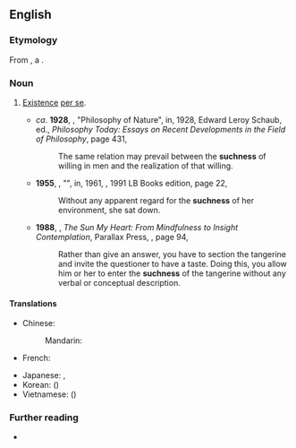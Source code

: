 ==English==

===Etymology===
From {{affix|en|such|-ness}}, a {{calque|en|sa|तथाता|nocap=1}}.

===Noun===
{{en-noun|-|es}}

# {{lb|en|philosophy|chiefly|_|Buddhism}} [[existence|Existence]] [[per se]].
#: {{syn|en|tathata}}
#* ''ca''. '''1928''', {{w|Hans Driesch}}, "Philosophy of Nature", in, 1928, Edward Leroy Schaub, ed., ''Philosophy Today: Essays on Recent Developments in the Field of Philosophy'', page 431,
#*: The same relation may prevail between the '''suchness''' of willing in men and the realization of that willing.
#* '''1955''', {{w|J. D. Salinger}}, "{{w|Franny}}", in, 1961, ''{{w|Franny and Zooey}}'', 1991 LB Books edition, page 22,
#*: Without any apparent regard for the '''suchness''' of her environment, she sat down.
#* '''1988''', {{w|Thich Nhat Hanh}}, ''The Sun My Heart: From Mindfulness to Insight Contemplation'', Parallax Press, {{ISBN|0938077635}}, page 94,
#*: Rather than give an answer, you have to section the tangerine and invite the questioner to have a taste. Doing this, you allow him or her to enter the '''suchness''' of the tangerine without any verbal or conceptual description.

====Translations====
{{trans-top|existence per se}}
* Chinese:
*: Mandarin: {{t+|cmn|真如|tr=zhēnrú}}
* French: {{t|fr|talité|f}}
{{trans-mid}}
* Japanese: {{t|ja|真如|tr=しんにょ, shinnyo}}, {{t|ja|実性|tr=じっしょう, jisshō}}
* Korean: {{t|ko|진여}} ({{t|ko|眞如}})
* Vietnamese: {{t|vi|chân như}} ({{t|vi|真如}})
{{trans-bottom}}

===Further reading===
* {{pedia|tathātā}}